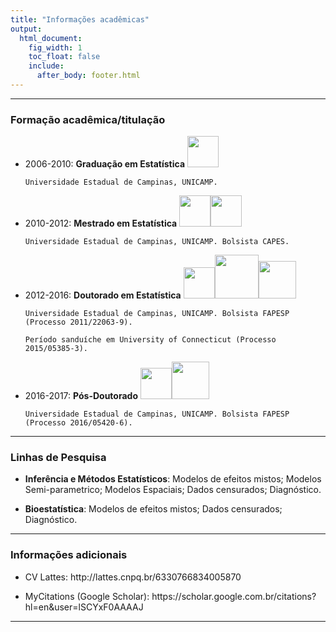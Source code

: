 ```yaml
---
title: "Informações acadêmicas"
output:
  html_document:
    fig_width: 1
    toc_float: false
    include:
      after_body: footer.html      
---
```


---- 

### **Formação acadêmica/titulação**


- 2006-2010: **Graduação em Estatística** ![](imagens/logounicamp.jpg){width=50px} 
     
     `Universidade Estadual de Campinas, UNICAMP.`  

- 2010-2012: **Mestrado em Estatística** ![](imagens/logounicamp.jpg){width=50px}![](imagens/logocapes.png){width=50px}  
    
    `Universidade Estadual de Campinas, UNICAMP. Bolsista CAPES.` 

- 2012-2016: **Doutorado em Estatística** ![](imagens/logounicamp.jpg){width=50px}![](imagens/logouconn2.jpg){width=70px}![](imagens/logofapesp.png){width=60px}  

    `Universidade Estadual de Campinas, UNICAMP. Bolsista FAPESP (Processo 2011/22063-9).`
  
    `Período sanduíche em University of Connecticut (Processo 2015/05385-3).`

- 2016-2017: **Pós-Doutorado** ![](imagens/logounicamp.jpg){width=50px}![](imagens/logofapesp.png){width=60px}
                
    `Universidade Estadual de Campinas, UNICAMP. Bolsista FAPESP (Processo 2016/05420-6).` 

----

### **Linhas de Pesquisa**

- **Inferência e Métodos Estatísticos**: Modelos de efeitos mistos; Modelos Semi-parametrico; Modelos Espaciais; Dados censurados; Diagnóstico.
    
- **Bioestatística**: Modelos de efeitos mistos; Dados censurados; Diagnóstico.

----

### **Informações adicionais**

- CV Lattes: http://lattes.cnpq.br/6330766834005870

- MyCitations (Google Scholar): https://scholar.google.com.br/citations?hl=en&user=lSCYxF0AAAAJ

----

<!-- <div id="footer"> -->
<!-- <p> -->
<!-- <div class="column-f1"> -->
<!-- ![](imagens/logo-unicamp1.png){width=150px} -->
<!-- </div> -->
<!-- <div class="column-f2"> -->
<!-- ![](imagens/logoimecc1.png){width=50px} -->
<!-- </div> -->
<!-- </p> -->
<!-- </div> -->
